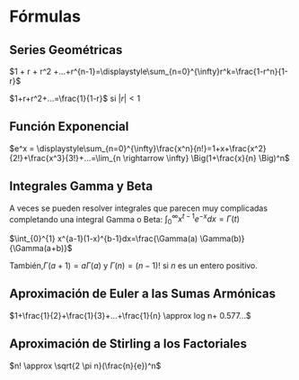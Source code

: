 # Fórmulas {#formulas}


## Series Geométricas

$1 + r + r^2 +...+r^{n-1}=\displaystyle\sum_{n=0}^{\infty}r^k=\frac{1-r^n}{1-r}$

$1+r+r^2+...=\frac{1}{1-r}$ si $|r|<1$

## Función Exponencial

$e^x = \displaystyle\sum_{n=0}^{\infty}\frac{x^n}{n!}=1+x+\frac{x^2}{2!}+\frac{x^3}{3!}+...=\lim_{n \rightarrow \infty} \Big(1+\frac{x}{n} \Big)^n$

## Integrales Gamma y Beta

A veces se pueden resolver integrales que parecen muy complicadas completando una integral Gamma o Beta:
$\displaystyle\int_{0}^{\infty} x^{t-1}e^{-x}dx= \Gamma(t)$

$\int_{0}^{1} x^{a-1}(1-x)^{b-1}dx=\frac{\Gamma(a) \Gamma(b)}{\Gamma(a+b)}$

También,$\Gamma(a+1)=a\Gamma(a)$ y $\Gamma(n)=(n-1)!$  si $n$ es un entero positivo.


## Aproximación de Euler a las Sumas Armónicas

$1+\frac{1}{2}+\frac{1}{3}+...+\frac{1}{n} \approx log n+ 0.577...$


## Aproximación de Stirling a los Factoriales

$n! \approx \sqrt{2 \pi n}(\frac{n}{e})^n$
